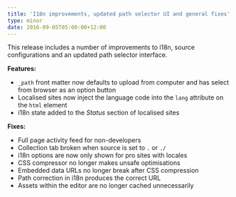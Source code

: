 ```yaml
---
title: 'I18n improvements, updated path selector UI and general fixes'
type: minor
date: 2016-09-05T05:00:00+12:00
---
```



This release includes a number of improvements to i18n, source configurations and an updated path selector interface.

**Features:**

* `_path` front matter now defaults to upload from computer and has select from browser as an option button
* Localised sites now inject the language code into the `lang` attribute on the `html` element
* i18n state added to the *Status* section of localised sites


**Fixes:**

* Full page activity feed for non-developers
* Collection tab broken when source is set to `.` or `./`
* i18n options are now only shown for pro sites with locales
* CSS compressor no longer makes unsafe optimisations
* Embedded data URLs no longer break after CSS compression
* Path correction in i18n produces the correct URL
* Assets within the editor are no longer cached unnecessarily